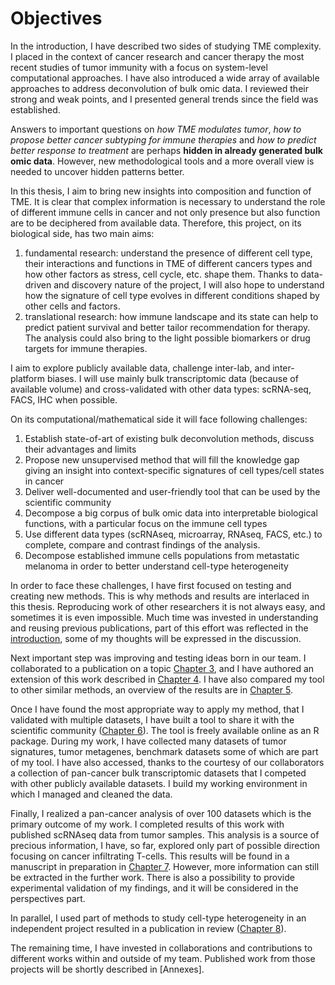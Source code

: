 # Objectives {-}

In the introduction, I have described two sides of studying TME complexity. I placed in the context of cancer research and cancer therapy the most recent studies of tumor immunity with a focus on system-level computational approaches. I have also introduced a wide array of available approaches to address deconvolution of bulk omic data. I reviewed their strong and weak points, and I presented general trends since the field was established. 

Answers to important questions on *how TME modulates tumor*, *how to propose better cancer subtyping for immune therapies* and *how to predict better response to treatment* are perhaps **hidden in already generated bulk omic data**. However, new methodological tools and a more overall view is needed to uncover hidden patterns better.

In this thesis, I aim to bring new insights into composition and function of TME. It is clear that complex information is necessary to understand the role of different immune cells in cancer and not only presence but also function are to be deciphered from available data. Therefore, this project, on its biological side, has two main aims:

1. fundamental research: understand the presence of different cell type, their interactions and functions in TME of different cancers types and how other factors as stress, cell cycle, etc. shape them. Thanks to data-driven and discovery nature of the project, I will also hope to understand how the signature of cell type evolves in different conditions shaped by other cells and factors.
2. translational research: how immune landscape and its state can help to predict patient survival and better tailor recommendation for therapy. The analysis could also bring to the light possible biomarkers or drug targets for immune therapies.

I aim to explore publicly available data, challenge inter-lab, and inter-platform biases. I will use mainly bulk transcriptomic data (because of available volume) and cross-validated with other data types: scRNA-seq, FACS, IHC when possible.

On its computational/mathematical side it will face following challenges: 

1. Establish state-of-art of existing bulk deconvolution methods, discuss their advantages and limits
2. Propose new unsupervised method that will fill the knowledge gap giving an insight into context-specific signatures of cell types/cell states in cancer
3. Deliver well-documented and user-friendly tool that can be used by the scientific community
4. Decompose a big corpus of bulk omic data into interpretable biological functions, with a particular focus on the immune cell types
5. Use different data types (scRNAseq, microarray, RNAseq, FACS, etc.) to complete, compare and contrast findings of the analysis.
6. Decompose established immune cells populations from metastatic melanoma in order to better understand cell-type heterogeneity

In order to face these challenges, I have first focused on testing and creating new methods. This is why methods and results are interlaced in this thesis. Reproducing work of other researchers it is not always easy, and sometimes it is even impossible. Much time was invested in understanding and reusing previous publications, part of this effort was reflected in the [introduction](#methods), some of my thoughts will be expressed in the discussion. 

Next important step was improving and testing ideas born in our team. I collaborated to a publication on a topic [Chapter 3](#MSTD), and I have authored an extension of this work described in [Chapter 4](#lva). I have also compared my tool to other similar methods, an overview of the results are in [Chapter 5](#nmf).

Once I have found the most appropriate way to apply my method, that I validated with multiple datasets,  I have built a tool to share it with the scientific community ([Chapter  6](#deconica)). The tool is freely available online as an R package. During my work,  I have collected many datasets of tumor signatures, tumor metagenes, benchmark datasets some of which are part of my tool. I have also accessed, thanks to the courtesy of our collaborators a collection of pan-cancer bulk transcriptomic datasets that I competed with other publicly available datasets. I build my working environment in which I managed and cleaned the data.

Finally, I realized a pan-cancer analysis of over 100 datasets which is the primary outcome of my work. I completed results of this work with published scRNAseq data from tumor samples. This analysis is a source of precious information, I have, so far, explored only part of possible direction focusing on cancer infiltrating T-cells. This results will be found in a manuscript in preparation in [Chapter  7](#results). However, more information can still be extracted in the further work. There is also a possibility to provide experimental validation of my findings, and it will be considered in the perspectives part.

In parallel, I used part of methods to study cell-type heterogeneity in an independent project resulted in a publication in review ([Chapter 8](#maps)).  

The remaining time, I have invested in collaborations and contributions to different works within and outside of my team. Published work from those projects will be shortly described in [Annexes]. 



